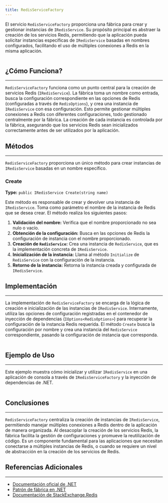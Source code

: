 ```yaml
---
title: RedisServiceFactory
---
```



El servicio `RedisServiceFactory` proporciona una fábrica para crear y gestionar instancias de `IRedisService`. Su propósito principal es abstraer la creación de los servicios Redis, permitiendo que la aplicación pueda solicitar instancias específicas de `IRedisService` basadas en nombres configurados, facilitando el uso de múltiples conexiones a Redis en la misma aplicación.

```csharp url="packages/CodeDesignPlus.Net.Redis/src/CodeDesignPlus.Net.Redis.Abstractions/IRedisServiceFactory.cs"
```

## ¿Cómo Funciona?
---

`RedisServiceFactory` funciona como un punto central para la creación de servicios Redis (`IRedisService`). La fábrica toma un nombre como entrada, busca la configuración correspondiente en las opciones de Redis (configuradas a través de `RedisOptions`), y crea una instancia de `IRedisService` con esa configuración. Esto permite gestionar múltiples conexiones a Redis con diferentes configuraciones, todo gestionado centralmente por la fábrica. La creación de cada instancia es controlada por la fábrica, asegurando que los servicios Redis sean inicializados correctamente antes de ser utilizados por la aplicación.

## Métodos
---

`RedisServiceFactory` proporciona un único método para crear instancias de `IRedisService` basadas en un nombre específico.

### Create
**Type:** `public IRedisService Create(string name)`

Este método es responsable de crear y devolver una instancia de `IRedisService`. Toma como parámetro el nombre de la instancia de Redis que se desea crear. El método realiza los siguientes pasos:

1. **Validación del nombre:** Verifica que el nombre proporcionado no sea nulo o vacío.
2. **Obtención de la configuración:** Busca en las opciones de Redis la configuración de instancia con el nombre proporcionado.
3. **Creación de `RedisService`:** Crea una instancia de `RedisService`, que es la implementación concreta de `IRedisService`.
4. **Inicialización de la instancia:** Llama al método `Initialize` de `RedisService` con la configuración de la instancia.
5. **Retorno de la instancia:** Retorna la instancia creada y configurada de `IRedisService`.

## Implementación
---

La implementación de `RedisServiceFactory` se encarga de la lógica de creación e inicialización de las instancias de `IRedisService`. Internamente, utiliza las opciones de configuración registradas en el contenedor de inyección de dependencias (`IOptions<RedisOptions>`) para recuperar la configuración de la instancia Redis requerida. El método `Create` busca la configuración por nombre y crea una instancia del `RedisService` correspondiente, pasando la configuración de instancia que corresponda.

```csharp url="packages/CodeDesignPlus.Net.Redis/src/CodeDesignPlus.Net.Redis/Services/RedisServiceFactory.cs"
```

## Ejemplo de Uso
---

Este ejemplo muestra cómo inicializar y utilizar `IRedisService` en una aplicación de consola a través de `IRedisServiceFactory` y la inyección de dependencias de .NET.

```csharp url="examples/CodeDesignPlus.Net.Redis.Sample/src/CodeDesignPlus.Net.Redis.Standalone.Sample/Program.cs"
```

## Conclusiones
---

`RedisServiceFactory` centraliza la creación de instancias de `IRedisService`, permitiendo manejar múltiples conexiones a Redis dentro de la aplicación de manera organizada. Al desacoplar la creación de los servicios Redis, la fábrica facilita la gestión de configuraciones y promueve la reutilización de código. Es un componente fundamental para las aplicaciones que necesitan conectarse a múltiples instancias de Redis, o cuando se requiere un nivel de abstracción en la creación de los servicios de Redis.

## Referencias Adicionales
---

- [Documentación oficial de .NET](https://docs.microsoft.com/en-us/dotnet/)
- [Patrón de fábrica en .NET](https://docs.microsoft.com/en-us/dotnet/core/patterns/creational)
- [Documentación de StackExchange.Redis](https://stackexchange.github.io/StackExchange.Redis/)